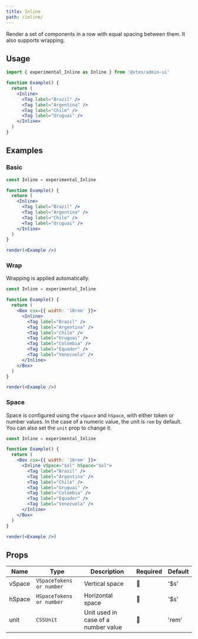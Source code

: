 ```yaml
---
title: Inline
path: /inline/
---
```


Render a set of components in a row with equal spacing between them. It also supports wrapping.

## Usage

```jsx
import { experimental_Inline as Inline } from '@vtex/admin-ui'

function Example() {
  return (
    <Inline>
      <Tag label="Brazil" />
      <Tag label="Argentina" />
      <Tag label="Chile" />
      <Tag label="Uruguai" />
    </Inline>
  )
}
```

## Examples

### Basic

```jsx noInline live
const Inline = experimental_Inline

function Example() {
  return (
    <Inline>
      <Tag label="Brazil" />
      <Tag label="Argentina" />
      <Tag label="Chile" />
      <Tag label="Uruguai" />
    </Inline>
  )
}

render(<Example />)
```

### Wrap

Wrapping is applied automatically.

```jsx noInline live
const Inline = experimental_Inline

function Example() {
  return (
    <Box csx={{ width: '18rem' }}>
      <Inline>
        <Tag label="Brasil" />
        <Tag label="Argentina" />
        <Tag label="Chile" />
        <Tag label="Uruguai" />
        <Tag label="Colombia" />
        <Tag label="Equador" />
        <Tag label="Venezuela" />
      </Inline>
    </Box>
  )
}

render(<Example />)
```

### Space

Space is configured using the `vSpace` and `hSpace`, with either token or number values. In the case of a numeric value, the unit is `rem` by default. You can also set the `unit` prop to change it.

```jsx noInline live
const Inline = experimental_Inline

function Example() {
  return (
    <Box csx={{ width: '18rem' }}>
      <Inline vSpace="$xl" hSpace="$xl">
        <Tag label="Brasil" />
        <Tag label="Argentina" />
        <Tag label="Chile" />
        <Tag label="Uruguai" />
        <Tag label="Colombia" />
        <Tag label="Equador" />
        <Tag label="Venezuela" />
      </Inline>
    </Box>
  )
}

render(<Example />)
```

## Props

| Name   | Type                     | Description                         | Required | Default |
| ------ | ------------------------ | ----------------------------------- | -------- | ------- |
| vSpace | `VSpaceTokens or number` | Vertical space                      | 🚫       | '$s'    |
| hSpace | `HSpaceTokens or number` | Horizontal space                    | 🚫       | '$s'    |
| unit   | `CSSUnit`                | Unit used in case of a number value | 🚫       | 'rem'   |

